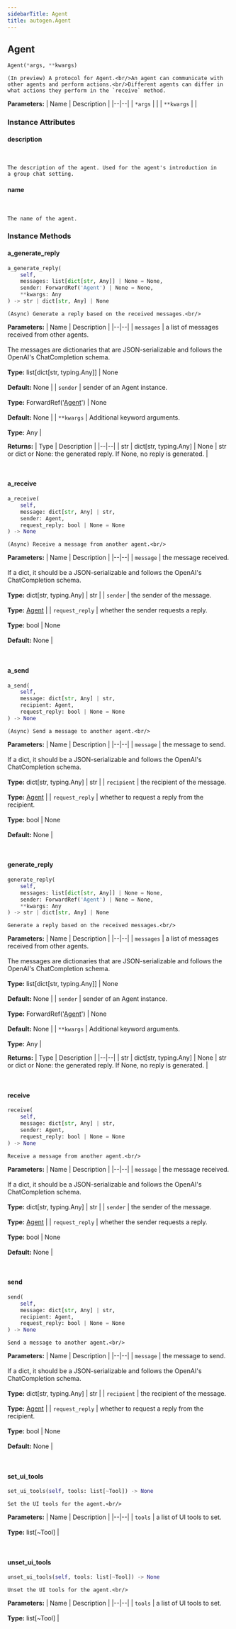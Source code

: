 ```yaml
---
sidebarTitle: Agent
title: autogen.Agent
---
```

<h2 id="autogen.Agent" class="doc doc-heading">
    <code class="doc-symbol doc-symbol-heading doc-symbol-class"></code>
    <span class="doc doc-object-name doc-class-name">Agent</span>
</h2>

```python
Agent(*args, **kwargs)
```

    (In preview) A protocol for Agent.<br/>An agent can communicate with other agents and perform actions.<br/>Different agents can differ in what actions they perform in the `receive` method.

<b>Parameters:</b>
| Name | Description |
|--|--|
| `*args` |  |
| `**kwargs` |  |

### Instance Attributes

<code class="doc-symbol doc-symbol-heading doc-symbol-attribute"></code>
#### description
<br />

    The description of the agent. Used for the agent's introduction in
    a group chat setting.

<code class="doc-symbol doc-symbol-heading doc-symbol-attribute"></code>
#### name
<br />

    The name of the agent.

### Instance Methods

<code class="doc-symbol doc-symbol-heading doc-symbol-method"></code>
#### a_generate_reply

```python
a_generate_reply(
    self,
    messages: list[dict[str, Any]] | None = None,
    sender: ForwardRef('Agent') | None = None,
    **kwargs: Any
) -> str | dict[str, Any] | None
```

    (Async) Generate a reply based on the received messages.<br/>

<b>Parameters:</b>
| Name | Description |
|--|--|
| `messages` | a list of messages received from other agents.<br/><br/>The messages are dictionaries that are JSON-serializable and follows the OpenAI's ChatCompletion schema.<br/><br/>**Type:** list[dict[str, typing.Any]] \| None<br/><br/>**Default:** None |
| `sender` | sender of an Agent instance.<br/><br/>**Type:** ForwardRef('[Agent](/docs/api-reference/autogen/Agent)') \| None<br/><br/>**Default:** None |
| `**kwargs` | Additional keyword arguments.<br/><br/>**Type:** Any |

<b>Returns:</b>
| Type | Description |
|--|--|
| str \| dict[str, typing.Any] \| None | str or dict or None: the generated reply. If None, no reply is generated. |

<br />

<code class="doc-symbol doc-symbol-heading doc-symbol-method"></code>
#### a_receive

```python
a_receive(
    self,
    message: dict[str, Any] | str,
    sender: Agent,
    request_reply: bool | None = None
) -> None
```

    (Async) Receive a message from another agent.<br/>

<b>Parameters:</b>
| Name | Description |
|--|--|
| `message` | the message received.<br/><br/>If a dict, it should be a JSON-serializable and follows the OpenAI's ChatCompletion schema.<br/><br/>**Type:** dict[str, typing.Any] \| str |
| `sender` | the sender of the message.<br/><br/>**Type:** [Agent](/docs/api-reference/autogen/Agent) |
| `request_reply` | whether the sender requests a reply.<br/><br/>**Type:** bool \| None<br/><br/>**Default:** None |

<br />

<code class="doc-symbol doc-symbol-heading doc-symbol-method"></code>
#### a_send

```python
a_send(
    self,
    message: dict[str, Any] | str,
    recipient: Agent,
    request_reply: bool | None = None
) -> None
```

    (Async) Send a message to another agent.<br/>

<b>Parameters:</b>
| Name | Description |
|--|--|
| `message` | the message to send.<br/><br/>If a dict, it should be a JSON-serializable and follows the OpenAI's ChatCompletion schema.<br/><br/>**Type:** dict[str, typing.Any] \| str |
| `recipient` | the recipient of the message.<br/><br/>**Type:** [Agent](/docs/api-reference/autogen/Agent) |
| `request_reply` | whether to request a reply from the recipient.<br/><br/>**Type:** bool \| None<br/><br/>**Default:** None |

<br />

<code class="doc-symbol doc-symbol-heading doc-symbol-method"></code>
#### generate_reply

```python
generate_reply(
    self,
    messages: list[dict[str, Any]] | None = None,
    sender: ForwardRef('Agent') | None = None,
    **kwargs: Any
) -> str | dict[str, Any] | None
```

    Generate a reply based on the received messages.<br/>

<b>Parameters:</b>
| Name | Description |
|--|--|
| `messages` | a list of messages received from other agents.<br/><br/>The messages are dictionaries that are JSON-serializable and follows the OpenAI's ChatCompletion schema.<br/><br/>**Type:** list[dict[str, typing.Any]] \| None<br/><br/>**Default:** None |
| `sender` | sender of an Agent instance.<br/><br/>**Type:** ForwardRef('[Agent](/docs/api-reference/autogen/Agent)') \| None<br/><br/>**Default:** None |
| `**kwargs` | Additional keyword arguments.<br/><br/>**Type:** Any |

<b>Returns:</b>
| Type | Description |
|--|--|
| str \| dict[str, typing.Any] \| None | str or dict or None: the generated reply. If None, no reply is generated. |

<br />

<code class="doc-symbol doc-symbol-heading doc-symbol-method"></code>
#### receive

```python
receive(
    self,
    message: dict[str, Any] | str,
    sender: Agent,
    request_reply: bool | None = None
) -> None
```

    Receive a message from another agent.<br/>

<b>Parameters:</b>
| Name | Description |
|--|--|
| `message` | the message received.<br/><br/>If a dict, it should be a JSON-serializable and follows the OpenAI's ChatCompletion schema.<br/><br/>**Type:** dict[str, typing.Any] \| str |
| `sender` | the sender of the message.<br/><br/>**Type:** [Agent](/docs/api-reference/autogen/Agent) |
| `request_reply` | whether the sender requests a reply.<br/><br/>**Type:** bool \| None<br/><br/>**Default:** None |

<br />

<code class="doc-symbol doc-symbol-heading doc-symbol-method"></code>
#### send

```python
send(
    self,
    message: dict[str, Any] | str,
    recipient: Agent,
    request_reply: bool | None = None
) -> None
```

    Send a message to another agent.<br/>

<b>Parameters:</b>
| Name | Description |
|--|--|
| `message` | the message to send.<br/><br/>If a dict, it should be a JSON-serializable and follows the OpenAI's ChatCompletion schema.<br/><br/>**Type:** dict[str, typing.Any] \| str |
| `recipient` | the recipient of the message.<br/><br/>**Type:** [Agent](/docs/api-reference/autogen/Agent) |
| `request_reply` | whether to request a reply from the recipient.<br/><br/>**Type:** bool \| None<br/><br/>**Default:** None |

<br />

<code class="doc-symbol doc-symbol-heading doc-symbol-method"></code>
#### set_ui_tools

```python
set_ui_tools(self, tools: list[~Tool]) -> None
```

    Set the UI tools for the agent.<br/>

<b>Parameters:</b>
| Name | Description |
|--|--|
| `tools` | a list of UI tools to set.<br/><br/>**Type:** list[~Tool] |

<br />

<code class="doc-symbol doc-symbol-heading doc-symbol-method"></code>
#### unset_ui_tools

```python
unset_ui_tools(self, tools: list[~Tool]) -> None
```

    Unset the UI tools for the agent.<br/>

<b>Parameters:</b>
| Name | Description |
|--|--|
| `tools` | a list of UI tools to set.<br/><br/>**Type:** list[~Tool] |

<br />
